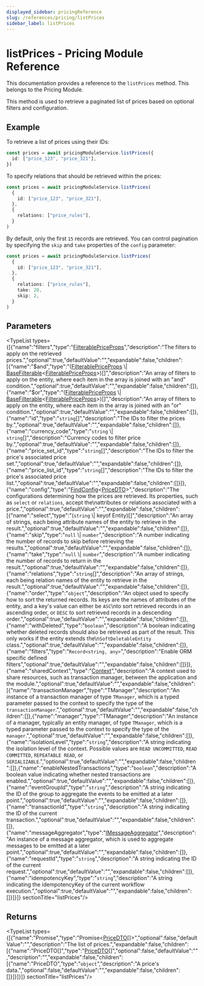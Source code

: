 ```yaml
---
displayed_sidebar: pricingReference
slug: /references/pricing/listPrices
sidebar_label: listPrices
---
```



# listPrices - Pricing Module Reference

This documentation provides a reference to the `listPrices` method. This belongs to the Pricing Module.

This method is used to retrieve a paginated list of prices based on optional filters and configuration.

## Example

To retrieve a list of prices using their IDs:

```ts
const prices = await pricingModuleService.listPrices({
  id: ["price_123", "price_321"],
})
```

To specify relations that should be retrieved within the prices:

```ts
const prices = await pricingModuleService.listPrices(
  {
    id: ["price_123", "price_321"],
  },
  {
    relations: ["price_rules"],
  }
)
```

By default, only the first `15` records are retrieved. You can control pagination by specifying the `skip` and `take` properties of the `config` parameter:

```ts
const prices = await pricingModuleService.listPrices(
  {
    id: ["price_123", "price_321"],
  },
  {
    relations: ["price_rules"],
    take: 20,
    skip: 2,
  }
)
```

## Parameters

<TypeList types={[{"name":"filters","type":"[FilterablePriceProps](../../interfaces/pricing.FilterablePriceProps.mdx)","description":"The filters to apply on the retrieved prices.","optional":true,"defaultValue":"","expandable":false,"children":[{"name":"$and","type":"([FilterablePriceProps](../../interfaces/pricing.FilterablePriceProps.mdx) \\| [BaseFilterable](../../interfaces/pricing.BaseFilterable.mdx)&#60;[FilterablePriceProps](../../interfaces/pricing.FilterablePriceProps.mdx)&#62;)[]","description":"An array of filters to apply on the entity, where each item in the array is joined with an \"and\" condition.","optional":true,"defaultValue":"","expandable":false,"children":[]},{"name":"$or","type":"([FilterablePriceProps](../../interfaces/pricing.FilterablePriceProps.mdx) \\| [BaseFilterable](../../interfaces/pricing.BaseFilterable.mdx)&#60;[FilterablePriceProps](../../interfaces/pricing.FilterablePriceProps.mdx)&#62;)[]","description":"An array of filters to apply on the entity, where each item in the array is joined with an \"or\" condition.","optional":true,"defaultValue":"","expandable":false,"children":[]},{"name":"id","type":"`string`[]","description":"The IDs to filter the prices by.","optional":true,"defaultValue":"","expandable":false,"children":[]},{"name":"currency_code","type":"`string` \\| `string`[]","description":"Currency codes to filter price by.","optional":true,"defaultValue":"","expandable":false,"children":[]},{"name":"price_set_id","type":"`string`[]","description":"The IDs to filter the price's associated price set.","optional":true,"defaultValue":"","expandable":false,"children":[]},{"name":"price_list_id","type":"`string`[]","description":"The IDs to filter the price's associated price list.","optional":true,"defaultValue":"","expandable":false,"children":[]}]},{"name":"config","type":"[FindConfig](../../interfaces/pricing.FindConfig.mdx)&#60;[PriceDTO](../../interfaces/pricing.PriceDTO.mdx)&#62;","description":"The configurations determining how the prices are retrieved. Its properties, such as `select` or `relations`, accept the\nattributes or relations associated with a price.","optional":true,"defaultValue":"","expandable":false,"children":[{"name":"select","type":"(`string` \\| keyof Entity)[]","description":"An array of strings, each being attribute names of the entity to retrieve in the result.","optional":true,"defaultValue":"","expandable":false,"children":[]},{"name":"skip","type":"`null` \\| `number`","description":"A number indicating the number of records to skip before retrieving the results.","optional":true,"defaultValue":"","expandable":false,"children":[]},{"name":"take","type":"`null` \\| `number`","description":"A number indicating the number of records to return in the result.","optional":true,"defaultValue":"","expandable":false,"children":[]},{"name":"relations","type":"`string`[]","description":"An array of strings, each being relation names of the entity to retrieve in the result.","optional":true,"defaultValue":"","expandable":false,"children":[]},{"name":"order","type":"`object`","description":"An object used to specify how to sort the returned records. Its keys are the names of attributes of the entity, and a key's value can either be `ASC`\nto sort retrieved records in an ascending order, or `DESC` to sort retrieved records in a descending order.","optional":true,"defaultValue":"","expandable":false,"children":[]},{"name":"withDeleted","type":"`boolean`","description":"A boolean indicating whether deleted records should also be retrieved as part of the result. This only works if the entity extends the\n`SoftDeletableEntity` class.","optional":true,"defaultValue":"","expandable":false,"children":[]},{"name":"filters","type":"`Record<string, any>`","description":"Enable ORM specific defined filters","optional":true,"defaultValue":"","expandable":false,"children":[]}]},{"name":"sharedContext","type":"[Context](../../interfaces/pricing.Context.mdx)","description":"A context used to share resources, such as transaction manager, between the application and the module.","optional":true,"defaultValue":"","expandable":false,"children":[{"name":"transactionManager","type":"TManager","description":"An instance of a transaction manager of type `TManager`, which is a typed parameter passed to the context to specify the type of the `transactionManager`.","optional":true,"defaultValue":"","expandable":false,"children":[]},{"name":"manager","type":"TManager","description":"An instance of a manager, typically an entity manager, of type `TManager`, which is a typed parameter passed to the context to specify the type of the `manager`.","optional":true,"defaultValue":"","expandable":false,"children":[]},{"name":"isolationLevel","type":"`string`","description":"A string indicating the isolation level of the context. Possible values are `READ UNCOMMITTED`, `READ COMMITTED`, `REPEATABLE READ`, or `SERIALIZABLE`.","optional":true,"defaultValue":"","expandable":false,"children":[]},{"name":"enableNestedTransactions","type":"`boolean`","description":"A boolean value indicating whether nested transactions are enabled.","optional":true,"defaultValue":"","expandable":false,"children":[]},{"name":"eventGroupId","type":"`string`","description":"A string indicating the ID of the group to aggregate the events to be emitted at a later point.","optional":true,"defaultValue":"","expandable":false,"children":[]},{"name":"transactionId","type":"`string`","description":"A string indicating the ID of the current transaction.","optional":true,"defaultValue":"","expandable":false,"children":[]},{"name":"messageAggregator","type":"[IMessageAggregator](../../interfaces/pricing.IMessageAggregator.mdx)","description":"An instance of a message aggregator, which is used to aggregate messages to be emitted at a later point.","optional":true,"defaultValue":"","expandable":false,"children":[]},{"name":"requestId","type":"`string`","description":"A string indicating the ID of the current request.","optional":true,"defaultValue":"","expandable":false,"children":[]},{"name":"idempotencyKey","type":"`string`","description":"A string indicating the idempotencyKey of the current workflow execution.","optional":true,"defaultValue":"","expandable":false,"children":[]}]}]}  sectionTitle="listPrices"/>

## Returns

<TypeList types={[{"name":"Promise","type":"Promise&#60;[PriceDTO](../../interfaces/pricing.PriceDTO.mdx)[]&#62;","optional":false,"defaultValue":"","description":"The list of prices.","expandable":false,"children":[{"name":"PriceDTO[]","type":"[PriceDTO](../../interfaces/pricing.PriceDTO.mdx)[]","optional":false,"defaultValue":"","description":"","expandable":false,"children":[{"name":"PriceDTO","type":"`object`","description":"A price's data.","optional":false,"defaultValue":"","expandable":false,"children":[]}]}]}]}  sectionTitle="listPrices"/>

